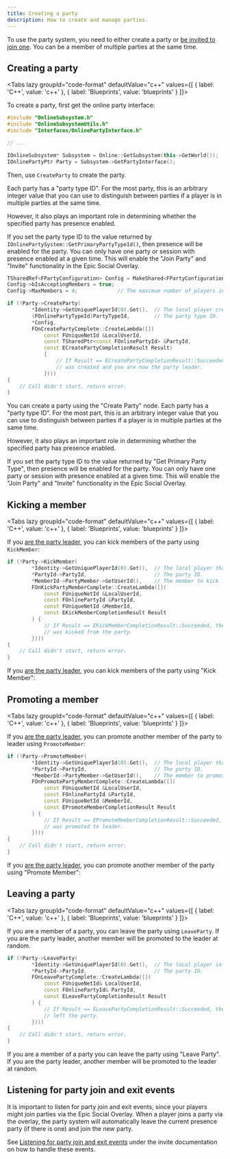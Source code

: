 ```yaml
---
title: Creating a party
description: How to create and manage parties.
---
```




To use the party system, you need to either create a party or [be invited to join one](/ossv1/parties/inviting.mdx). You can be a member of multiple parties at the same time.

## Creating a party

<Tabs lazy groupId="code-format" defaultValue="c++" values={[ { label: 'C++', value: 'c++' }, { label: 'Blueprints', value: 'blueprints' } ]}>
<TabItem value="c++">

To create a party, first get the online party interface:

```cpp
#include "OnlineSubsystem.h"
#include "OnlineSubsystemUtils.h"
#include "Interfaces/OnlinePartyInterface.h"

// ...

IOnlineSubsystem* Subsystem = Online::GetSubsystem(this->GetWorld());
IOnlinePartyPtr Party = Subsystem->GetPartyInterface();
```

Then, use `CreateParty` to create the party.

Each party has a "party type ID". For the most party, this is an arbitrary integer value that you can use to distinguish between parties if a player is in multiple parties at the same time.

However, it also plays an important role in determining whether the specified party has presence enabled.

If you set the party type ID to the value returned by `IOnlinePartySystem::GetPrimaryPartyTypeId()`, then presence will be enabled for the party. You can only have one party _or_ session with presence enabled at a given time. This will enable the "Join Party" and "Invite" functionality in the Epic Social Overlay.

```cpp
TSharedRef<FPartyConfiguration> Config = MakeShared<FPartyConfiguration>();
Config->bIsAcceptingMembers = true;
Config->MaxMembers = 4;             // The maximum number of players in the party.

if (!Party->CreateParty(
        *Identity->GetUniquePlayerId(0).Get(),  // The local player creating the party.
        (FOnlinePartyTypeId)PartyTypeId,        // The party type ID.
        *Config,
        FOnCreatePartyComplete::CreateLambda([](
            const FUniqueNetId &LocalUserId,
            const TSharedPtr<const FOnlinePartyId> &PartyId,
            const ECreatePartyCompletionResult Result)
            {
                // If Result == ECreatePartyCompletionResult::Succeeded, the party
                // was created and you are now the party leader.
            })))
{
    // Call didn't start, return error.
}
```

</TabItem>
<TabItem value="blueprints">

You can create a party using the "Create Party" node. Each party has a "party type ID".
For the most part, this is an arbitrary integer value that you can use to distinguish between parties if a player is in multiple parties at the same time.

However, it also plays an important role in determining whether the specified party has presence enabled.

If you set the party type ID to the value returned by "Get Primary Party Type", then presence will be enabled for the party.
You can only have one party or session with presence enabled at a given time. This will enable the "Join Party" and "Invite" functionality in the Epic Social Overlay.

<Blueprint height="600px" blueprint={bpCreate} />

</TabItem>
</Tabs>

## Kicking a member

<Tabs lazy groupId="code-format" defaultValue="c++" values={[ { label: 'C++', value: 'c++' }, { label: 'Blueprints', value: 'blueprints' } ]}>
<TabItem value="c++">

If you [are the party leader](/ossv1/parties/status.mdx#checking-who-the-party-leader-is), you can kick members of the party using `KickMember`:

```cpp
if (!Party->KickMember(
        *Identity->GetUniquePlayerId(0).Get(),  // The local player that is the leader.
        *PartyId->PartyId,                      // The party ID.
        *MemberId->PartyMember->GetUserId(),    // The member to kick from the party.
        FOnKickPartyMemberComplete::CreateLambda([](
            const FUniqueNetId &LocalUserId,
            const FOnlinePartyId &PartyId,
            const FUniqueNetId &MemberId,
            const EKickMemberCompletionResult Result
        ) {
            // If Result == EKickMemberCompletionResult::Succeeded, then the member
            // was kicked from the party.
        })))
{
    // Call didn't start, return error.
}
```

</TabItem>
<TabItem value="blueprints">

If you [are the party leader](/ossv1/parties/status.mdx#checking-who-the-party-leader-is), you can kick members of the party using "Kick Member":

<Blueprint height="350px" blueprint={bpKick} />
</TabItem>
</Tabs>

## Promoting a member

<Tabs lazy groupId="code-format" defaultValue="c++" values={[ { label: 'C++', value: 'c++' }, { label: 'Blueprints', value: 'blueprints' } ]}>
<TabItem value="c++">

If you [are the party leader](/ossv1/parties/status.mdx#checking-who-the-party-leader-is), you can promote another member of the party to leader using `PromoteMember`:

```cpp
if (!Party->PromoteMember(
        *Identity->GetUniquePlayerId(0).Get(),  // The local player that is the current leader.
        *PartyId->PartyId,                      // The party ID.
        *MemberId->PartyMember->GetUserId(),    // The member to promote to leader.
        FOnPromotePartyMemberComplete::CreateLambda([](
            const FUniqueNetId &LocalUserId,
            const FOnlinePartyId &PartyId,
            const FUniqueNetId &MemberId,
            const EPromoteMemberCompletionResult Result
        ) {
            // If Result == EPromoteMemberCompletionResult::Succeeded, then the member
            // was promoted to leader.
        })))
{
    // Call didn't start, return error.
}
```

</TabItem>
<TabItem value="blueprints">

If you [are the party leader](/ossv1/parties/status.mdx#checking-who-the-party-leader-is), you can promote another member of the party using "Promote Member":

<Blueprint height="350px" blueprint={bpPromote} />

</TabItem>
</Tabs>

## Leaving a party

<Tabs lazy groupId="code-format" defaultValue="c++" values={[ { label: 'C++', value: 'c++' }, { label: 'Blueprints', value: 'blueprints' } ]}>
<TabItem value="c++">

If you are a member of a party, you can leave the party using `LeaveParty`. If you are the party leader, another member will be promoted to the leader at random.

```cpp
if (!Party->LeaveParty(
        *Identity->GetUniquePlayerId(0).Get(),  // The local player in the party.
        *PartyId->PartyId,                      // The party ID.
        FOnLeavePartyComplete::CreateLambda([](
            const FUniqueNetId& LocalUserId,
            const FOnlinePartyId& PartyId,
            const ELeavePartyCompletionResult Result
        ) {
            // If Result == ELeavePartyCompletionResult::Succeeded, then you have
            // left the party.
        })))
{
    // Call didn't start, return error.
}
```

</TabItem>
<TabItem value="blueprints">

If you are a member of a party you can leave the party using "Leave Party". If you are the party leader, another member will be promoted to the leader at random.

<Blueprint height="350px" blueprint={bpLeave} />

</TabItem>
</Tabs>

## Listening for party join and exit events

It is important to listen for party join and exit events, since your players might join parties via the Epic Social Overlay. When a player joins a party via the overlay, the party system will automatically leave the current presence party (if there is one) and join the new party.

See [Listening for party join and exit events](/ossv1/parties/inviting.mdx#listening-for-party-join-and-exit-events) under the invite documentation on how to handle these events.
